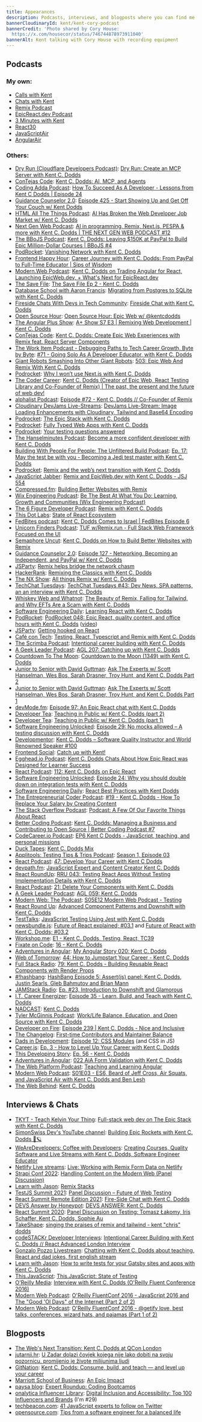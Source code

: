 ```yaml
---
title: Appearances
description: Podcasts, interviews, and blogposts where you can find me featured
bannerCloudinaryId: kent/kent-cory-podcast
bannerCredit: 'Photo shared by Cory House:
  https://x.com/housecor/status/746744878973911040'
bannerAlt: Kent talking with Cory House with recording equipment
---
```


## Podcasts

### My own:

- [Calls with Kent](https://kentcdodds.com/calls)
- [Chats with Kent](https://kentcdodds.com/chats)
- [Remix Podcast](https://remix.transistor.fm)
- [EpicReact.dev Podcast](https://epicreact.dev/podcast)
- [3 Minutes with Kent](https://briefs.fm/3-minutes-with-kent)
- [React30](https://react30.com)
- [JavaScriptAir](https://javascriptair.com)
- [AngularAir](https://angularair.com)

### Others:

- [Dry Run (Cloudflare Developers Podcast)](https://www.youtube.com/playlist?list=PLzfTyn6__SjigQDdrfwdYcvQ_CNzHMWqK): [Dry Run: Create an MCP Server with Kent C. Dodds](https://www.youtube.com/watch?v=B-HEItnoLg0)
- [ConTejas Code](https://www.youtube.com/playlist?list=PLEJpU2pV0Lie1VWU1unMg_7FRQ1gqFmAZ): [Kent C. Dodds: AI, MCP, and Agents](https://www.youtube.com/watch?v=ilmRsX2X7zM&list=PLI7xwGSSw_fIRv8Q4nz77IqgqhRxTBbBW)
- [Coding Adda Podcast](https://www.youtube.com/playlist?list=PLI7xwGSSw_fIRv8Q4nz77IqgqhRxTBbBW): [How To Succeed As A Developer - Lessons from Kent C Dodds | Episode 24](https://www.youtube.com/watch?v=ilmRsX2X7zM&list=PLI7xwGSSw_fIRv8Q4nz77IqgqhRxTBbBW)
- [Guidance Counselor 2.0](https://open.spotify.com/show/2UBzvscEgepXLUKvA5c24x): [Episode 425 - Start Showing Up and Get Off Your Couch w/ Kent Dodds](https://open.spotify.com/episode/2qdwNKjiVZODYnWHp5GJEj?si=qIu5ktErRbet4DvGvm_eGA)
- [HTML All The Things Podcast](https://www.htmlallthethings.com/podcast): [AI Has Broken the Web Developer Job Market w/ Kent C. Dodds](https://www.htmlallthethings.com/podcasts/ai-has-broken-the-web-developer-job-market-w-kent-c-dodds)
- [Next Gen Web Podcast](https://www.youtube.com/playlist?list=PLt_XztmVMV6pv9tqot9LMU2FCNBUJeTVd): [AI in programming, Remix, Next.js, PESPA & more with Kent C. Dodds | THE NEXT GEN WEB PODCAST #12](https://www.youtube.com/watch?v=Y_zsigyj1So)
- [The BBoJS Podcast](https://www.youtube.com/playlist?list=PL4qsujwiHvcOFo1xwYPK5niEAWJXes5Uo):
  [Kent C. Dodds: Leaving $150K at PayPal to Build Epic Million-Dollar Courses | BBoJS #4](https://www.youtube.com/watch?v=WkoZakIY33I&list=PL4qsujwiHvcOFo1xwYPK5niEAWJXes5Uo)
- [PodRocket](https://podrocket.logrocket.com/):
  [Vanishing Network with Kent C. Dodds](https://podrocket.logrocket.com/vanishing-network-kent-c-dodds)
- [Frontend Happy Hour](https://www.youtube.com/playlist?list=PLndQ1CPLSg0oKdzY4cSsNm2-eq3l6MF-j):
  [Career Journey with Kent C. Dodds: From PayPal to Full-Time Educator | Sips of Wisdom](https://www.youtube.com/watch?v=nO_Jw7n8evU&list=PLndQ1CPLSg0oKdzY4cSsNm2-eq3l6MF-j&index=22)
- [Modern.Web Podcast](https://www.youtube.com/playlist?list=PL-G5r6j4GptFBmxZGbtqT_1mb_sUgCs4T):
  [Kent C. Dodds on Trading Angular for React, Launching EpicWeb.dev, + What's Next for EpicReact.dev](https://www.youtube.com/watch?v=DbdbfuqoGv4&list=PL-G5r6j4GptFBmxZGbtqT_1mb_sUgCs4T)
- [The Save File](https://www.youtube.com/playlist?list=PLGUwjXxvasIczMiiZ5joRlTA-PFydJZbb):
  [The Save File Ep 2 - Kent C. Dodds](https://www.youtube.com/watch?v=iuZBELeLMZg&list=PLGUwjXxvasIczMiiZ5joRlTA-PFydJZbb)
- [Database School with Aaron Francis](https://www.youtube.com/playlist?list=PLI72dgeNJtzqElnNB6sQoAn2R-F3Vqm15):
  [Migrating from Postgres to SQLite with Kent C. Dodds](https://www.youtube.com/watch?v=KYDlqTdJmac&list=PLI72dgeNJtzqElnNB6sQoAn2R-F3Vqm15)
- [Fireside Chats With Devs in Tech Community](https://www.youtube.com/playlist?list=PLPHxMTcSz7K4oXKCn7k87tASptOIOOJ4d):
  [Fireside Chat with Kent C. Dodds](https://www.youtube.com/watch?v=AJuIoLc5rac&list=PLPHxMTcSz7K4oXKCn7k87tASptOIOOJ4d)
- [Open Source Hour](https://x.com/saucedopen):
  [Open Source Hour: Epic Web w/ @kentcdodds](https://x.com/i/spaces/1vOxwjYpwEmJB/peek)
- [The Angular Plus Show](https://ng.show):
  [A+ Show S7 E3 | Remixing Web Development | Kent C. Dodds](https://www.spreaker.com/episode/a-show-s7-e3-remixing-web-development-kent-c-dodds--58938768)
- [ConTejas Code](https://www.youtube.com/playlist?list=PLEJpU2pV0Lie1VWU1unMg_7FRQ1gqFmAZ):
  [Kent C. Dodds: Create Epic Web Experiences with Remix feat. React Server Components](https://www.youtube.com/watch?v=DCzHkH6Q67Q&list=PLEJpU2pV0Lie1VWU1unMg_7FRQ1gqFmAZ&index=3)
- [The Work Item Podcast - Debugging Paths to Tech Career Growth, Byte by Byte](https://theworkitem.com/):
  [#71 - Going Solo As A Developer Educator, with Kent C. Dodds](https://theworkitem.com/blog/going-solo-kent-c-dodds/)
- [Giant Robots Smashing Into Other Giant Robots](https://www.giantrobots.fm/):
  [503: Epic Web And Remix With Kent C. Dodds](https://www.giantrobots.fm/503)
- [Podrocket](https://podrocket.logrocket.com/):
  [Why I won’t use Next.js with Kent C. Dodds](https://podrocket.logrocket.com/why-i-dont-use-next-js-kent-c-dodds)
- [The Coder Career](https://www.thecodercareer.com/):
  [Kent C. Dodds (Creator of Epic Web, React Testing Library and Co-Founder of Remix) | The past, the present and the future of web dev!](https://shows.acast.com/the-coder-career/episodes/kent-c-dodds-creator-of-epic-web)
- [alphalist Podcast](https://alphalist.com/podcast):
  [Episode #72 - Kent C. Dodds // Co-Founder of Remix](https://alphalist.com/podcast/72-kent-c-dodds-co-founder-remix)
- [Cloudinary DevJams Live-Streams](https://cloudinary.com/podcasts):
  [DevJams Live-Stream: Image Loading Enhancements with Cloudinary, Tailwind and Base64 Encoding](https://www.youtube.com/watch?v=cRZv2MlK7MA&list=PLV5CVI1eNcJi8sor_aQ2AzOeQ3On3suOr&index=1)
- [Podrocket](https://podrocket.logrocket.com/):
  [The Epic Stack with Kent C. Dodds](https://podrocket.logrocket.com/the-epic-stack)
- [Podrocket](https://podrocket.logrocket.com/):
  [Fully Typed Web Apps with Kent C. Dodds](https://podrocket.logrocket.com/fully-typed-web-apps)
- [Podrocket](https://podrocket.logrocket.com/):
  [Your testing questions answered](https://podrocket.logrocket.com/mailbag-1)
- [The Hanselminutes Podcast](https://www.hanselminutes.com/):
  [Become a more confident developer with Kent C. Dodds](https://www.hanselminutes.com/878/become-a-more-confident-developer-with-kent-c-dodds)
- [Building With People For People: The Unfiltered Build Podcast](https://anchor.fm/buildingwithpeople):
  [Ep. 17: May the test be with you - Becoming a Jedi test master with Kent C. Dodds](https://anchor.fm/buildingwithpeople/episodes/Ep--17-May-the-test-be-with-you---Becoming-a-Jedi-test-master-with-Kent-C--Dodds-e1s415j)
- [Podrocket](https://podrocket.logrocket.com/):
  [Remix and the web’s next transition with Kent C. Dodds](https://podrocket.logrocket.com/remix-web-transition)
- [JavaScript Jabber](https://topenddevs.com/podcasts/javascript-jabber):
  [Remix and EpicWeb.dev with Kent C. Dodds - JSJ 554](https://topenddevs.com/podcasts/javascript-jabber/episodes/remix-and-epicweb-dev-with-kent-c-dodds-jsj-554)
- [Compressed.fm](https://compressed.fm):
  [Building Better Websites with Remix](https://www.compressed.fm/episode/89)
- [Wix Engineering Podcast](https://pod.link/1503976848):
  [Be The Best At What You Do: Learning, Growth and Communities (Wix Engineering Podcast)](https://pod.link/1503976848/episode/5c3968b22e22518f2150cc7c87e629d2)
- [The 6 Figure Developer Podcast](https://6figuredev.com/podcast):
  [Remix with Kent C. Dodds](https://6figuredev.com/podcast/remix-with-kent-c-dodds)
- [This Dot Labs](https://thisdot.co):
  [State of React Ecosystem](https://www.youtube.com/watch?v=e3faQlkUQf4)
- [FedBites podcast](https://www.youtube.com/channel/UCsitLIN-qxzvSqOlZjDh5qA):
  [Kent C. Dodds Comes to Israel | FedBites Episode 6](https://www.youtube.com/watch?v=mkuXLFHHyuE)
- [Unicorn Finders Podcast](https://x.com/unicornfinders3):
  [TUF w/Remix.run - Full Stack Web Framework Focused on the UI](https://open.spotify.com/episode/0HRs07Ystt4LFqvOytB0Fz?si=LZkR1t-tRUCoudyTt5BmqA&nd=1)
- [Semaphore Uncut](https://semaphoreci.com/podcast):
  [Kent C. Dodds on How to Build Better Websites with Remix](https://semaphoreci.com/blog/kent-c-dodds-remix)
- [Guidance Counselor 2.0](https://open.spotify.com/show/2UBzvscEgepXLUKvA5c24x):
  [Episode 127 - Networking, Becoming an Independent, and PayPal w/ Kent C. Dodds](https://open.spotify.com/episode/4nmeT7VDj102LKxgIR7YHi)
- [JSParty](https://changelog.com/jsparty):
  [Remix helps bridge the network chasm](https://changelog.com/jsparty/215)
- [HackerRank](https://hackerrank.com):
  [Remixing the Classics with Kent C. Dodds](https://x.com/i/spaces/1OyKADlwllNxb)
- [The NX Show](https://youtube.com/playlist?list=PLakNactNC1dE8KLQ5zd3fQwu_yQHjTmR5):
  [All things Remix w/ Kent C. Dodds](https://youtube.com/watch?v=BT8cPIAUnck)
- [TechChat Tuesdays](https://www.youtube.com/playlist?list=PL9oQ7yETvN10uBfob5Re3Jxg3wIM8uw72):
  [TechChat Tuesdays #43: Dev News, SPA patterns, an an interview with Kent C. Dodds](https://www.youtube.com/watch?v=198RfxYFZVk&list=PLV5CVI1eNcJi8sor_aQ2AzOeQ3On3suOr&index=3&t=2840s)
- [Whiskey Web and Whatnot](https://www.whiskeywebandwhatnot.fm/):
  [The Beauty of Remix, Falling for Tailwind, and Why EFTs Are a Scam with Kent C. Dodds](https://www.whiskeywebandwhatnot.fm/the-beauty-of-remix-falling-for-tailwind-and-why-efts-are-a-scam-with-kent-c-dodds/)
- [Software Engineering Daily](https://softwareengineeringdaily.com/):
  [Learning React with Kent C. Dodds](https://softwareengineeringdaily.com/2021/10/29/learning-react-with-kent-c-dodds/)
- [PodRocket](https://podrocket.logrocket.com/):
  [PodRocket 048: Epic React, quality content, and office hours with Kent C. Dodds](https://podrocket.logrocket.com/epic-react)
  ([video](https://www.youtube.com/watch?v=efw1wQ9VUZU))
- [JSParty](https://changelog.com/jsparty):
  [Getting hooked on React](https://changelog.com/jsparty/186)
- [Café con Tech](https://www.cafecon.tech/):
  [Testing, React, Typescript and Remix with Kent C. Dodds](https://www.cafecon.tech/1081172/8869619-testing-react-typescript-and-remix-with-kent-c-dodds)
- [The Scrimba Podcast](https://feeds.transistor.fm/scrimba):
  [Intentional career building with Kent C. Dodds](https://scrimba.com/articles/career-building-with-kent-dodds/)
- [A Geek Leader Podcast](https://www.ageekleader.com):
  [AGL 207: Catching up with Kent C. Dodds](https://www.ageekleader.com/agl-207-catching-up-with-kent-c-dodds/)
- [Countdown To The Moon](https://www.youtube.com/playlist?list=PLLblkUZWPJDdHlkBAQhWj5S99ZD1Vb4OJ):
  [Countdown to the Moon (1349) with Kent C. Dodds](https://www.youtube.com/watch?v=Bg5UZ7pY6AE&list=PLLblkUZWPJDdHlkBAQhWj5S99ZD1Vb4OJ)
- [Junior to Senior with David Guttman](https://juniortosenior.io):
  [Ask The Experts w/ Scott Hanselman, Wes Bos, Sarah Drasner, Troy Hunt, and Kent C. Dodds Part 2](https://juniortosenior.io/35)
- [Junior to Senior with David Guttman](https://juniortosenior.io):
  [Ask The Experts w/ Scott Hanselman, Wes Bos, Sarah Drasner, Troy Hunt, and Kent C. Dodds Part 1](https://juniortosenior.io/34)
- [devMode.fm](https://devmode.fm/):
  [Episode 97: An Epic React chat with Kent C. Dodds](https://devmode.fm/episodes/epic-react-with-kent-c-dodds)
- [Developer Tea](https://spec.fm/podcasts/developer-tea):
  [Teaching in Public w/ Kent C. Dodds (part 2)](https://spec.fm/podcasts/developer-tea/RAHNGgoH)
- [Developer Tea](https://spec.fm/podcasts/developer-tea):
  [Teaching in Public w/ Kent C. Dodds (part 1)](https://spec.fm/podcasts/developer-tea/X5XzqN7P)
- [Software Engineering Unlocked](https://www.software-engineering-unlocked.com/):
  [Episode 29: No mocks allowed – A testing discussion with Kent C. Dodds](https://www.software-engineering-unlocked.com/no-mocks-allowed/)
- [Developmentor](https://develomentor.com/):
  [Kent C. Dodds – Software Quality Instructor and World Renowned Speaker #100](https://develomentor.com/2020/10/15/kent-c-dodds-software-quality-instructor-and-world-renowned-speaker-100/)
- [Frontend Social](https://www.frontend.social/catchup):
  [Catch up with Kent!](https://www.frontend.social/catchup/with-kent)
- [Egghead.io Podcast](https://egghead.io/podcasts):
  [Kent C. Dodds Chats About How Epic React was Designed for Learner Success](https://egghead.io/podcasts/kent-c-dodds-chats-about-how-epic-react-was-designed-for-learner-success)
- [React Podcast](https://reactpodcast.com):
  [112: Kent C. Dodds on Epic React](https://reactpodcast.com/112)
- [Software Engineering Unlocked](https://www.software-engineering-unlocked.com/):
  [Episode 24: Why you should double down on integration tests with Kent C. Dodds](https://www.software-engineering-unlocked.com/double-down-integration-tests-kent-dodds/)
- [Software Engineering Daily](https://softwareengineeringdaily.com/):
  [React Best Practices with Kent Dodds](https://softwareengineeringdaily.com/2020/03/06/react-best-practices-with-kent-dodds/)
- [The Entrepreneurial Coder Podcast](https://www.ecpodcast.io/):
  [#19 - Kent C. Dodds - How To Replace Your Salary by Creating Content](https://www.ecpodcast.io/episodes/19-kent-c-dodds-how-to-replace-your-salary-by-creating-content)
- [The Stack Overflow Podcast](https://stackoverflow.blog/podcast/):
  [Podcast: A Few Of Our Favorite Things About React](https://stackoverflow.blog/2019/11/19/podcast-a-few-of-our-favorite-things-about-react/)
- [Better Coding Podcast](https://www.youtube.com/playlist?list=PLnTRniWXnjf9b4bVmkwNAtk1Cpna0uDNb):
  [Kent C. Dodds: Managing a Business and Contributing to Open Source | Better Coding Podcast #7](https://www.youtube.com/watch?v=4wRFXaLL4fA&list=PLnTRniWXnjf9b4bVmkwNAtk1Cpna0uDNb)
- [CodeCareer.io Podcast](https://anchor.fm/codecareer):
  [EP6 Kent C Dodds - JavaScript, teaching, and personal missions](https://anchor.fm/codecareer/episodes/EP6-Kent-C-Dodds---Javascript--teaching--and-personal-missions-e4rmum)
- [Duck Tapes](https://www.ducktapes.fm/):
  [Kent C. Dodds Mix](https://anchor.fm/ducktapes/episodes/Kent-C--Dodds-Mix-e4k0ur)
- [Applitools: Testing Tips & Trips Podcast](https://www.youtube.com/channel/UCk13Ucc26mWqI4xvsbO13jw):
  [Season 1, Episode 03](https://youtu.be/4zmyWJ8gc6U)
- [React Podcast](https://reactpodcast.com):
  [47: Develop Your Career with Kent C Dodds](https://reactpodcast.com/47)
- [devpath.fm](https://www.devpath.fm/):
  [JavaScript Expert and Content Creator Kent C. Dodds](https://www.devpath.fm/episodes/javascript-expert-and-content-creator-kent-c-dodds)
- [React RoundUp](https://topenddevs.com/podcasts/react-round-up):
  [RRU 043: Testing React Apps Without Testing Implementation Details with Kent C. Dodds](https://topenddevs.com/podcasts/react-round-up/episodes/rru-043-testing-react-apps-without-testing-implementation-details-with-kent-c-dodds)
- [React Podcast](https://reactpodcast.com):
  [21: Delete Your Components with Kent C. Dodds](https://reactpodcast.com/21)
- [A Geek Leader Podcast](https://www.ageekleader.com):
  [AGL 059: Kent C. Dodds](https://www.ageekleader.com/agl-059-kent-c-dodds)
- [Modern Web: The Podcast](https://www.thisdot.co/modern-web):
  [S05E12 Modern Web Podcast - Testing](https://youtu.be/nw-GFMW8LSQ)
- [React Round Up](https://topenddevs.com/podcasts/react-round-up):
  [Advanced Component Patterns and Downshift with Kent C. Dodds](https://topenddevs.com/podcasts/react-round-up/episodes/rru-003-advanced-component-patterns-and-downshift-with-kent-c-dodds)
- [TestTalks](https://joecolantonio.com/testtalks):
  [JavaScript Testing Using Jest with Kent C. Dodds](https://joecolantonio.com/testtalks/195-javascript-testing-using-jest-with-kent-c-dodds)
- [newsbundle.js](https://www.youtube.com/channel/UCDHuR3rK_PqaTuYH4qGN3fg):
  [Future of React explained; #03.1](https://youtu.be/_rFd01gvatQ) and
  [Future of React with Kent C. Dodds; #03.2](https://youtu.be/aRFBu0k8kIk?t=217s&list=PLV5CVI1eNcJi8sor_aQ2AzOeQ3On3suOr)
- [Workshop.me](https://www.youtube.com/channel/UCIGqC7zgqiFrGztcgXSSWOg):
  [E1 - Kent C. Dodds, Testing, React, TC39](https://youtu.be/deWkGD7ylcw?index=1&list=PLV5CVI1eNcJi8sor_aQ2AzOeQ3On3suOr)
- [Fixate on Code](http://fixate.it):
  [16 - Kent C. Dodds](http://fixate.it/podcast/consume-build-and-teach-kent-c-dodds)
- [Adventures in Angular](https://topenddevs.com/podcasts/adventures-in-angular):
  [My Angular Story 020: Kent C. Dodds](https://topenddevs.com/podcasts/my-angular-story/episodes/mas-020-kent-c-dodds)
- [Web of Tomorrow](https://www.orbit.fm/weboftomorrow):
  [44: How to Jumpstart Your Career - Kent C. Dodds](https://www.orbit.fm/weboftomorrow/44)
- [Full Stack Radio](http://www.fullstackradio.com):
  [79: Kent C. Dodds - Building Reusable React Components with Render Props](http://www.fullstackradio.com/79)
- [#!hashbang](https://www.youtube.com/playlist?list=PLZ66c9_z3umOuPSGsTu3mfzt6PGZeUyQZ):
  [HashBang Episode 5: Assert(js) panel: Kent C. Dodds, Justin Searls, Gleb Bahmutov and Brian Mann](https://youtu.be/ltzNIOF_L3E)
- [JAMStack Radio](https://www.heavybit.com/library/podcasts/jamstack-radio):
  [Ep. #23, Introduction to Downshift and Glamorous](https://www.heavybit.com/library/podcasts/jamstack-radio/ep-23-introduction-to-downshift-and-glamorous/?utm_campaign=coschedule&utm_source=twitter&utm_medium=heavybit&utm_content=Ep.%20%2323,%20Introduction%20to%20Downshift%20and%20Glamorous)
- [I.T. Career Energizer](http://itcareerenergizer.com):
  [Episode 35 - Learn, Build, and Teach with Kent C. Dodds](http://itcareerenergizer.com/e35)
- [NADCAST](https://www.youtube.com/playlist?list=PL1XPwt2TrDrxWL3ohvospBDFP3GMeXgQE):
  [Kent C. Dodds](https://youtu.be/FEeL_c2wtpU)
- [Tyler McGinnis Podcast](https://tylermcginnis.com/podcast):
  [Work/Life Balance, Education, and Open Source with Kent C. Dodds](https://tylermcginnis.com/podcast/kentcdodds)
- [Developer on Fire](http://developeronfire.com):
  [Episode 239 | Kent C. Dodds - Nice and Inclusive](http://developeronfire.com/podcast/episode-239-kent-c-dodds-nice-and-inclusive)
- [The Changelog](https://changelog.com):
  [First-time Contributors and Maintainer Balance](https://changelog.com/podcast/246)
- [Dads in Development](http://www.dadsindev.com):
  [Episode 12: CSS Modules](http://www.dadsindev.com/12) (and CSS in JS)
- [Career.js](http://careerjs.com):
  [Ep. 3 - How to Level Up Your Career with Kent C. Dodds](http://careerjs.com/#/3)
- [This Developing Story](http://developingstory.netlify.com):
  [Ep. 56 - Kent C. Dodds](http://developingstory.netlify.com/tds-56-kent-c-dodds)
- [Adventures in Angular](https://topenddevs.com/podcasts/adventures-in-angular):
  [022 AiA Form Validation with Kent C. Dodds](https://topenddevs.com/podcasts/adventures-in-angular/episodes/022-aia-form-validation-with-kent-c-dodds)
- [The Web Platform Podcast](http://thewebplatformpodcast.com):
  [Teaching and Learning Angular](http://thewebplatformpodcast.com/72-teaching-and-learning-angular)
- [Modern Web Podcast](http://www.modern-web.org):
  [S01E03 - ES6, Beard of Jeff Cross, Air Squats, and JavaScript Air with Kent C. Dodds and Ben Lesh](http://modernweb.podbean.com/e/s01e03-es6-beard-of-jeff-cross-air-squats-and-javascript-air-with-kent-c-dodds-and-ben-lesh)
- [The Web Behind](https://webbehind.com):
  [Kent C. Dodds](https://webbehind.com/episode-2-kent-c-dodds)

## Interviews & Chats

- [TKYT - Teach Kelvin Your Thing](https://www.youtube.com/playlist?list=PL4qsujwiHvcP-a8z1--RyZ8XVFHbeBIfn):
  [Full-stack web dev on The Epic Stack with Kent C. Dodds](https://www.youtube.com/watch?v=NU2cT2LLSio&list=PLV5CVI1eNcJi8sor_aQ2AzOeQ3On3suOr&index=1)
- [SimonSwiss Dev's YouTube channel](https://www.youtube.com/@Simonswissdev):
  [Building Epic Rockets with Kent C. Dodds 🚀🪐](https://www.youtube.com/watch?v=vcSCp1b2FB4&list=PLV5CVI1eNcJi8sor_aQ2AzOeQ3On3suOr&index=1)
- [WeAreDevelopers: Coffee with Developers](https://www.youtube.com/playlist?list=PLPTU42xs8guBh-5biwcxlvkYbURN3BRaR):
  [Creating Courses, Quality Software and Live Streams with Kent C. Dodds, Software Engineer Educator](https://www.youtube.com/watch?v=9IRvuDyWXRc)
- [Netlify Live streams](https://www.youtube.com/c/NetlifyApp):
  [Live: Working with Remix Form Data on Netlify](https://www.youtube.com/watch?v=Tb5L6fg4VCE&list=PLV5CVI1eNcJi8sor_aQ2AzOeQ3On3suOr&index=1)
- [Strapi Conf 2022](https://conf.strapi.io/):
  [Handling Content on the Modern Web (Panel Discussion)](https://youtu.be/0hp-G107dT0)
- [Learn with Jason](https://learnwithjason.dev):
  [Remix Stacks](https://youtube.com/watch?v=qNhdiP62eIo)
- [TestJS Summit 2021](https://testjssummit.com):
  [Panel Discussion – Future of Web Testing](https://www.youtube.com/watch?v=fP_kEOZMpz0)
- [React Summit Remote Edition 2021](https://reactsummit.com):
  [Fire-Side Chat with Kent C. Dodds](https://www.youtube.com/watch?v=sKD16YV7PdM)
- [DEVS Answer by Honeypot](https://www.youtube.com/playlist?list=PLtEPUaeDclku17cN2oV-evIqfGmlIHIBP): [DEVS ANSWER: Kent C. Dodds](https://www.youtube.com/watch?v=z3odPLDCyLo)
- [React Summit 2020](https://reactsummit.com):
  [Panel Discussion on Testing: Tomasz Łakomy, Iris Schaffer, Kent C. Dodds, Sophie Au](https://www.youtube.com/watch?v=v8_z9p-dU-0)
- [TakeShape](https://www.youtube.com/channel/UC6HNtktafV_iMalc0P4OIwA):
  [singing the praises of remix and tailwind - kent "chris" dodds](https://www.youtube.com/watch?v=zRhfIOqaBTo)
- [codeSTACKr Developer Interviews](https://www.youtube.com/playlist?list=PLkwxH9e_vrAL2NpHhue0ncrREB2CbwWUu):
  [Intentional Career Building with Kent C. Dodds // React Advanced London Interview](https://www.youtube.com/watch?v=1lxAnODL7GU)
- [Gonzalo Pozzo Livestream](https://www.youtube.com/channel/UCCvaRcYdZCZBrBQVnsUBg5Q):
  [Chatting with Kent C. Dodds about teaching, React and dad jokes, first english stream](https://www.youtube.com/watch?v=UaR_sf-PPiE)
- [Learn with Jason](https://learnwithjason.dev):
  [How to write tests for your Gatsby sites and apps with Kent C. Dodds](https://youtube.com/watch?v=BzRAYt7BHRw)
- [This.JavaScript](https://youtu.be/lD5IhYNIKvk?list=PL-G5r6j4GptGUKhgD7uBEovvINVFMYzTF):
  [This.JavaScript: State of Testing](https://youtu.be/iycQpCFBASE)
- [O'Reilly Media](https://www.youtube.com/user/OreillyMedia):
  [Interview with Kent C. Dodds (O'Reilly Fluent Conference 2016)](https://youtu.be/7O2dpgNoY4M)
- [Modern Web Podcast](http://www.modern-web.org):
  [O'Reilly FluentConf 2016 - JavaScript 2016 and The "Good 'Ol Days" of the Internet (Part 2 of 2)](https://youtu.be/rMbL1w-Bby4)
- [Modern Web Podcast](http://www.modern-web.org):
  [O'Reilly FluentConf 2016 - @getify love, best talks, conferences, wizard hats, and pajamas (Part 1 of 2)](https://youtu.be/QRt9QBdpQQ0)

## Blogposts

- [The Web's Next Transition: Kent C. Dodds at QCon London](https://www.infoq.com/news/2023/04/the-web-next-transition/)
- [jutarnji.hr](https://www.jutarnji.hr):
  [U Zadar dolazi čovjek kojega nije lako dobiti na svoju pozornicu, promijenio je živote milijunima ljudi](https://www.jutarnji.hr/native/u-zadar-dolazi-covjek-kojega-nije-lako-dobiti-na-svoju-pozornicu-promijenio-je-zivote-milijunima-ljudi-15099671)
- [GitNation](https://portal.gitnation.org):
  [Kent C. Dodds: Consume, build, and teach — and level up your career](https://portal.gitnation.org/contents/kent-c-dodds-consume-build-and-teach-and-level-up-your-career)
- [Marriott School of Business](https://marriottschool.byu.edu/):
  [An Epic Impact](https://marriottschool.byu.edu/news/article?id=1871)
- [paysa blog](https://www.paysa.com/blog):
  [Expert Roundup: Coding Bootcamps](https://www.paysa.com/blog/2017/08/31/expert-roundup-coding-bootcamps)
- [onalytica Influencer Library](http://www.onalytica.com/blog):
  [Digital Inclusion and Accessibility: Top 100 Influencers and Brands](http://www.onalytica.com/blog/posts/digital-inclusion-accessibility-top-100-influencers-brands)
  (I'm #29)
- [techbeacon.com](http://techbeacon.com):
  [41 JavaScript experts to follow on Twitter](http://techbeacon.com/javascript-leaders-you-should-follow-twitter)
- [opensource.com](https://opensource.com):
  [Tips from a software engineer for a balanced life](https://opensource.com/business/16/10/all-things-open-interview-kent-c-dodds)
